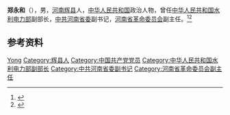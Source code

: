 '''郑永和'''（{{bd|1922年||2007年|}}），男，[[河南|河南]][[辉县|辉县]]人，[[中华人民共和国|中华人民共和国]]政治人物，曾任[[中华人民共和国水利电力部|中华人民共和国水利电力部]]副部长，[[中共河南省委|中共河南省委]]副书记，[[河南省革命委员会|河南省革命委员会]]副主任。<ref>{{Cite book|title=中华人民共和国职官志|author=何虎生, 李耀东, 向常福主编|publisher=中国社会出版社|year=2003|isbn=9787800883934|location=北京|pages=}}</ref><ref>{{Cite web|title=一心为民的郑永和|url=http://www.ccdi.gov.cn/lswh/shijian/201812/t20181206_184678.html|accessdate=2020-10-12|work=中央纪委国家监委网站}}</ref>

== 参考资料 ==
{{reflist}}

{{中国人物小作品}}

{{Authority control}}
{{DEFAULTSORT:Zheng郑}}
[[Category:郑姓|Yong]]
[[Category:辉县人|Category:辉县人]]
[[Category:中国共产党党员|Category:中国共产党党员]]
[[Category:中华人民共和国水利电力部副部长|Category:中华人民共和国水利电力部副部长]]
[[Category:中共河南省委副书记|Category:中共河南省委副书记]]
[[Category:河南省革命委员会副主任|Category:河南省革命委员会副主任]]